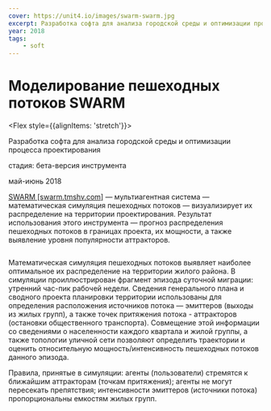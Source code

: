 ```yaml
---
cover: https://unit4.io/images/swarm-swarm.jpg
excerpt: Разработка софта для анализа городской среды и оптимизации процесса проектирования
year: 2018
tags:
    - soft
---
```


# Моделирование пешеходных потоков SWARM

<Flex style={{alignItems: 'stretch'}}>
<Flex col>

Разработка софта для анализа городской среды и оптимизации процесса проектирования

</Flex>

<div>

<p><BlackHighlight>стадия:</BlackHighlight> бета-версия инструмента</p>

май-июнь 2018
</div>
</Flex>


<a href="https://swarm.tmshv.com/" target="_blank">SWARM [swarm.tmshv.com]</a> — мультиагентная система — математическая симуляция пешеходных потоков — визуализирует их распределение на территории проектирования.
Результат использования этого инструмента — прогноз распределения пешеходных потоков в границах  проекта, их мощности, а также выявление уровня популярности аттракторов.

<Image src="/images/swarm-02.jpg" alt="" />

Математическая симуляция пешеходных потоков выявляет наиболее оптимальное их распределение на территории жилого района. В симуляции проиллюстрирован фрагмент эпизода суточной миграции: утренний час-пик рабочей недели. Сведения генерального плана и сводного проекта планировки территории использованы для определения расположения источников потока — эмиттеров (выходы из жилых групп), а также точек притяжения потока - аттракторов (остановки общественного транспорта). Совмещение этой информации со сведениями о населенности каждого квартала и жилой группы, а также топологии уличной сети позволяют определить траектории и оценить относительную мощность/интенсивность пешеходных потоков данного эпизода.

Правила, принятые в симуляции: агенты (пользователи) стремятся к ближайшим аттракторам (точкам притяжения); агенты не могут пересекать препятствия; интенсивности эмиттеров (источники потока) пропорциональны емкостям жилых групп.

